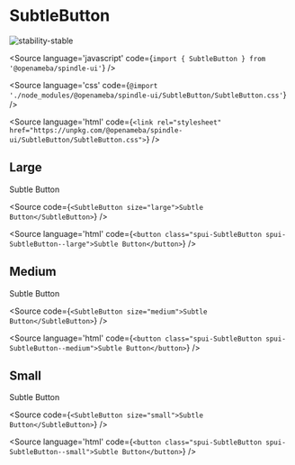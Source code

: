 
# SubtleButton

<Meta title="SubtleButton" component={SubtleButton} />

![stability-stable](https://img.shields.io/badge/stability-stable-green.svg)

<Source
  language='javascript'
  code={`import { SubtleButton } from '@openameba/spindle-ui'`}
/>

<Source
  language='css'
  code={`@import './node_modules/@openameba/spindle-ui/SubtleButton/SubtleButton.css'`}
/>

<Source
  language='html'
  code={`<link rel="stylesheet" href="https://unpkg.com/@openameba/spindle-ui/SubtleButton/SubtleButton.css">`}
/>

## Large

<Preview withSource="open">
  <Story name="Large">
    <SubtleButton size="large" {...actions('onClick', 'onMouseOver')}>Subtle Button</SubtleButton>
  </Story>
</Preview>

<Source
  code={`
<SubtleButton size="large">Subtle Button</SubtleButton>
  `}
/>

<Source
  language='html'
  code={`
<button class="spui-SubtleButton spui-SubtleButton--large">Subtle Button</button>
  `}
/>

## Medium

<Preview withSource="open">
  <Story name="Medium">
    <SubtleButton size="medium" {...actions('onClick', 'onMouseOver')}>Subtle Button</SubtleButton>
  </Story>
</Preview>

<Source
  code={`
<SubtleButton size="medium">Subtle Button</SubtleButton>
  `}
/>

<Source
  language='html'
  code={`
<button class="spui-SubtleButton spui-SubtleButton--medium">Subtle Button</button>
  `}
/>

## Small

<Preview withSource="open">
  <Story name="Small">
    <SubtleButton size="Small" {...actions('onClick', 'onMouseOver')}>Subtle Button</SubtleButton>
  </Story>
</Preview>

<Source
  code={`
<SubtleButton size="small">Subtle Button</SubtleButton>
  `}
/>

<Source
  language='html'
  code={`
<button class="spui-SubtleButton spui-SubtleButton--small">Subtle Button</button>
  `}
/>
